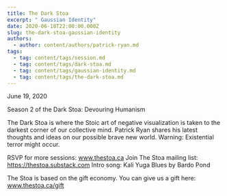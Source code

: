 ```yaml
---
title: The Dark Stoa
excerpt: " Gaussian Identity"
date: 2020-06-18T22:00:00.000Z
slug: the-dark-stoa-gaussian-identity
authors:
  - author: content/authors/patrick-ryan.md
tags:
  - tag: content/tags/session.md
  - tag: content/tags/dark-stoa.md
  - tag: content/tags/gaussian-identity.md
  - tag: content/tags/the-dark-stoa.md
---
```


June 19, 2020

Season 2 of the Dark Stoa: Devouring Humanism

The Dark Stoa is where the Stoic art of negative visualization is taken to the darkest corner of our collective mind. Patrick Ryan shares his latest thoughts and ideas on our possible brave new world. Warning: Existential terror might occur.

RSVP for more sessions: www.thestoa.ca
Join The Stoa mailing list: https://thestoa.substack.com
Intro song: Kali Yuga Blues by Bardo Pond

The Stoa is based on the gift economy. You can give us a gift here: www.thestoa.ca/gift
